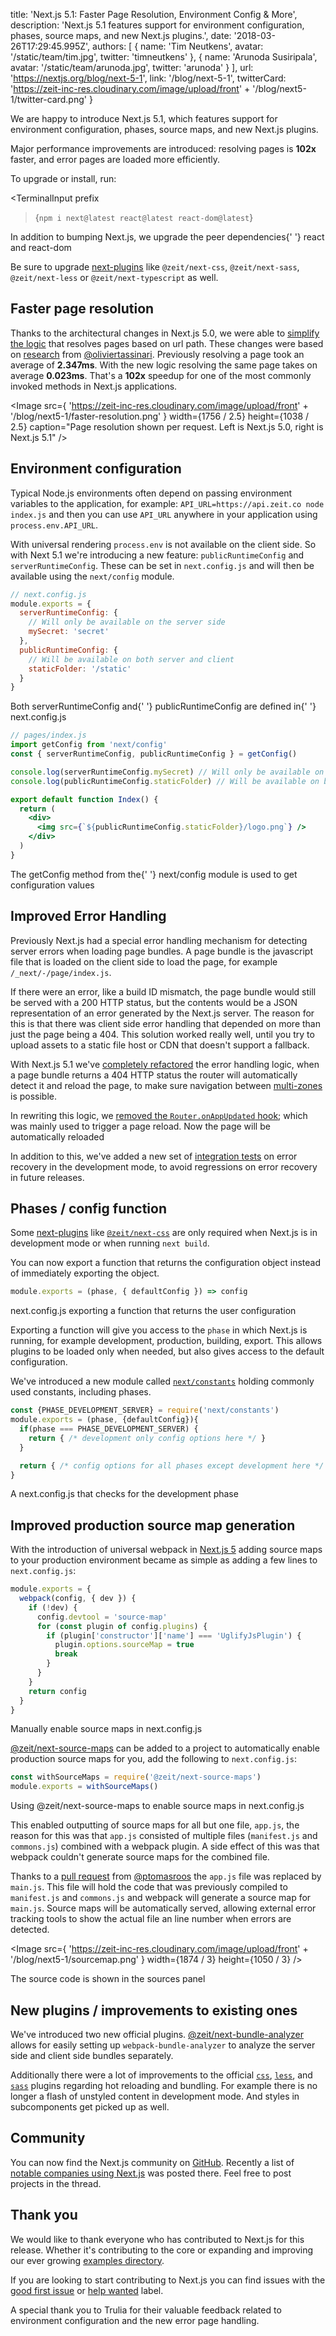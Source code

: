 
  title: 'Next.js 5.1: Faster Page Resolution, Environment Config & More',
  description:
    'Next.js 5.1 features support for environment configuration, phases, source maps, and new Next.js plugins.',
  date: '2018-03-26T17:29:45.995Z',
  authors: [
    {
      name: 'Tim Neutkens',
      avatar: '/static/team/tim.jpg',
      twitter: 'timneutkens'
    },
    {
      name: 'Arunoda Susiripala',
      avatar: '/static/team/arunoda.jpg',
      twitter: 'arunoda'
    }
  ],
  url: 'https://nextjs.org/blog/next-5-1',
  link: '/blog/next-5-1',
  twitterCard:
    'https://zeit-inc-res.cloudinary.com/image/upload/front' +
    '/blog/next5-1/twitter-card.png'
}


We are happy to introduce Next.js 5.1, which features support for environment configuration, phases, source maps, and new Next.js plugins.

Major performance improvements are introduced: resolving pages is **102x** faster, and error pages are loaded more efficiently.

To upgrade or install, run:

<TerminalInput
  prefix
>{`npm i next@latest react@latest react-dom@latest`}</TerminalInput>
<Caption>
  In addition to bumping Next.js, we upgrade the peer dependencies{' '}
  <Caption.Code>react</Caption.Code> and <Caption.Code>react-dom</Caption.Code>
</Caption>

Be sure to upgrade [next-plugins](https://github.com/zeit/next-plugins) like `@zeit/next-css`, `@zeit/next-sass`, `@zeit/next-less` or `@zeit/next-typescript` as well.

## Faster page resolution

Thanks to the architectural changes in Next.js 5.0, we were able to [simplify the logic](https://github.com/zeit/next.js/pull/3776) that resolves pages based on url path. These changes were based on [research](https://github.com/zeit/next.js/issues/3682) from [@oliviertassinari](https://github.com/oliviertassinari).
Previously resolving a page took an average of **2.347ms**. With the new logic resolving the same page takes on average **0.023ms**. That's a **102x** speedup for one of the most commonly invoked methods in Next.js applications.

<Image
  src={
    'https://zeit-inc-res.cloudinary.com/image/upload/front' +
    '/blog/next5-1/faster-resolution.png'
  }
  width={1756 / 2.5}
  height={1038 / 2.5}
  caption="Page resolution shown per request. Left is Next.js 5.0, right is Next.js 5.1"
/>

## Environment configuration

Typical Node.js environments often depend on passing environment variables to the application, for example: `API_URL=https://api.zeit.co node index.js` and then you can use `API_URL` anywhere in your application using `process.env.API_URL`.

With universal rendering `process.env` is not available on the client side. So with Next 5.1 we're introducing a new feature: `publicRuntimeConfig` and `serverRuntimeConfig`. These can be set in `next.config.js` and will then be available using the `next/config` module.

```js
// next.config.js
module.exports = {
  serverRuntimeConfig: {
    // Will only be available on the server side
    mySecret: 'secret'
  },
  publicRuntimeConfig: {
    // Will be available on both server and client
    staticFolder: '/static'
  }
}
```

<Caption>
  Both <Caption.Code>serverRuntimeConfig</Caption.Code> and{' '}
  <Caption.Code>publicRuntimeConfig</Caption.Code> are defined in{' '}
  <Caption.Code>next.config.js</Caption.Code>
</Caption>

```jsx
// pages/index.js
import getConfig from 'next/config'
const { serverRuntimeConfig, publicRuntimeConfig } = getConfig()

console.log(serverRuntimeConfig.mySecret) // Will only be available on the server side
console.log(publicRuntimeConfig.staticFolder) // Will be available on both server and client

export default function Index() {
  return (
    <div>
      <img src={`${publicRuntimeConfig.staticFolder}/logo.png`} />
    </div>
  )
}
```

<Caption>
  The <Caption.Code>getConfig</Caption.Code> method from the{' '}
  <Caption.Code>next/config</Caption.Code> module is used to get configuration
  values
</Caption>

## Improved Error Handling

Previously Next.js had a special error handling mechanism for detecting server errors when loading page bundles. A page bundle is the javascript file that is loaded on the client side to load the page, for example `/_next/-/page/index.js`.

If there were an error, like a build ID mismatch, the page bundle would still be served with a 200 HTTP status, but the contents would be a JSON representation of an error generated by the Next.js server. The reason for this is that there was client side error handling that depended on more than just the page being a 404. This solution worked really well, until you try to upload assets to a static file host or CDN that doesn't support a fallback.

With Next.js 5.1 we've [completely refactored](https://github.com/zeit/next.js/pull/3849) the error handling logic, when a page bundle returns a 404 HTTP status the router will automatically detect it and reload the page, to make sure navigation between [multi-zones](https://github.com/zeit/next.js#multi-zones) is possible.

In rewriting this logic, we [removed the `Router.onAppUpdated` hook](https://github.com/zeit/next.js/blob/canary/errors/no-on-app-updated-hook.md); which was mainly used to trigger a page reload. Now the page will be automatically reloaded

In addition to this, we've added a new set of [integration tests](https://github.com/zeit/next.js/pull/3895) on error recovery in the development mode, to avoid regressions on error recovery in future releases.

## Phases / config function

Some [next-plugins](https://github.com/zeit/next-plugins) like [`@zeit/next-css`](https://github.com/zeit/next-plugins/tree/master/packages/next-css) are only required when Next.js is in development mode or when running `next build`.

You can now export a function that returns the configuration object instead of immediately exporting the object.

```js
module.exports = (phase, { defaultConfig }) => config
```

<Caption>
  <Caption.Code>next.config.js</Caption.Code> exporting a function that returns
  the user configuration
</Caption>

Exporting a function will give you access to the `phase` in which Next.js is running, for example development, production, building, export. This allows plugins to be loaded only when needed, but also gives access to the default configuration.

We've introduced a new module called [`next/constants`](https://github.com/zeit/next.js/blob/canary/lib/constants.js) holding commonly used constants, including phases.

```js
const {PHASE_DEVELOPMENT_SERVER} = require('next/constants')
module.exports = (phase, {defaultConfig}){
  if(phase === PHASE_DEVELOPMENT_SERVER) {
    return { /* development only config options here */ }
  }

  return { /* config options for all phases except development here */ }
}
```

<Caption>
  A <Caption.Code>next.config.js</Caption.Code> that checks for the development
  phase
</Caption>

## Improved production source map generation

With the introduction of universal webpack in [Next.js 5](/blog/next5) adding source maps to your production environment became as simple as adding a few lines to `next.config.js`:

```js
module.exports = {
  webpack(config, { dev }) {
    if (!dev) {
      config.devtool = 'source-map'
      for (const plugin of config.plugins) {
        if (plugin['constructor']['name'] === 'UglifyJsPlugin') {
          plugin.options.sourceMap = true
          break
        }
      }
    }
    return config
  }
}
```

<Caption>
  Manually enable source maps in <Caption.Code>next.config.js</Caption.Code>
</Caption>

[@zeit/next-source-maps](https://github.com/zeit/next-plugins/tree/master/packages/next-source-maps) can be added to a project to automatically enable production source maps for you, add the following to `next.config.js`:

```js
const withSourceMaps = require('@zeit/next-source-maps')
module.exports = withSourceMaps()
```

<Caption>
  Using <Caption.Code>@zeit/next-source-maps</Caption.Code> to enable source
  maps in <Caption.Code>next.config.js</Caption.Code>
</Caption>

This enabled outputting of source maps for all but one file, `app.js`, the reason for this was that `app.js` consisted of multiple files (`manifest.js` and `commons.js`) combined with a webpack plugin. A side effect of this was that webpack couldn't generate source maps for the combined file.

Thanks to a [pull request](https://github.com/zeit/next.js/pull/3793) from [@ptomasroos](https://github.com/ptomasroos) the `app.js` file was replaced by `main.js`. This file will hold the code that was previously compiled to `manifest.js` and `commons.js` and webpack will generate a source map for `main.js`. Source maps will be automatically served, allowing external error tracking tools to show the actual file an line number when errors are detected.

<Image
  src={
    'https://zeit-inc-res.cloudinary.com/image/upload/front' + '/blog/next5-1/sourcemap.png'
  }
  width={1874 / 3}
  height={1050 / 3}
/>
<Caption>The source code is shown in the sources panel</Caption>

## New plugins / improvements to existing ones

We've introduced two new official plugins. [@zeit/next-bundle-analyzer](https://github.com/zeit/next-plugins/tree/master/packages/next-bundle-analyzer) allows for easily setting up `webpack-bundle-analyzer` to analyze the server side and client side bundles separately.

Additionally there were a lot of improvements to the official [`css`](https://github.com/zeit/next-plugins/tree/master/packages/next-css), [`less`](https://github.com/zeit/next-plugins/tree/master/packages/next-less), and [`sass`](https://github.com/zeit/next-plugins/tree/master/packages/next-sass) plugins regarding hot reloading and bundling. For example there is no longer a flash of unstyled content in development mode. And styles in subcomponents get picked up as well.

## Community

You can now find the Next.js community on [GitHub](https://github.com/zeit/next.js/discussions).
Recently a list of [notable companies using Next.js](https://github.com/zeit/next.js/discussions/10640) was posted there. Feel free to post projects in the thread.

## Thank you

We would like to thank everyone who has contributed to Next.js for this release. Whether it's contributing to the core or expanding and improving our ever growing [examples directory](https://github.com/zeit/next.js/tree/canary/examples).

If you are looking to start contributing to Next.js you can find issues with the [good first issue](https://github.com/zeit/next.js/issues?q=is%3Aissue+is%3Aopen+sort%3Aupdated-desc+label%3A%22good+first+issue%22) or [help wanted](https://github.com/zeit/next.js/issues?q=is%3Aissue+is%3Aopen+sort%3Aupdated-desc+label%3A%22help+wanted%22) label.

A special thank you to Trulia for their valuable feedback related to environment configuration and the new error page handling.
